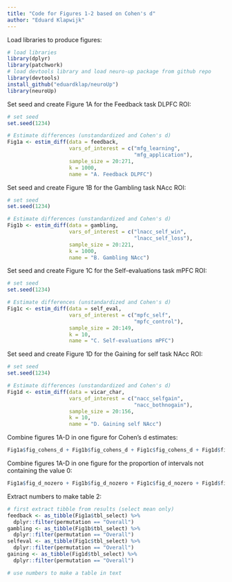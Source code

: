```yaml
---
title: "Code for Figures 1-2 based on Cohen's d"
author: "Eduard Klapwijk"
---
```


Load libraries to produce figures:

```r
# load libraries
library(dplyr)
library(patchwork)
# load devtools library and load neuro-up package from github repo
library(devtools)
install_github("eduardklap/neuroUp")
library(neuroUp)

```

Set seed and create Figure 1A for the Feedback task DLPFC ROI:

```r
# set seed
set.seed(1234)

# Estimate differences (unstandardized and Cohen's d)
Fig1a <- estim_diff(data = feedback,
                    vars_of_interest = c("mfg_learning", 
                                         "mfg_application"),
                    sample_size = 20:271, 
                    k = 1000, 
                    name = "A. Feedback DLPFC")

```

Set seed and create Figure 1B for the Gambling task NAcc ROI:

```r
# set seed
set.seed(1234)

# Estimate differences (unstandardized and Cohen's d)
Fig1b <- estim_diff(data = gambling, 
                    vars_of_interest = c("lnacc_self_win", 
                                         "lnacc_self_loss"), 
                    sample_size = 20:221, 
                    k = 1000, 
                    name = "B. Gambling NAcc")

```

Set seed and create Figure 1C for the Self-evaluations task mPFC ROI:

```r
# set seed
set.seed(1234)

# Estimate differences (unstandardized and Cohen's d)
Fig1c <- estim_diff(data = self_eval, 
                    vars_of_interest = c("mpfc_self", 
                                         "mpfc_control"),
                    sample_size = 20:149, 
                    k = 10, 
                    name = "C. Self-evaluations mPFC")

```

Set seed and create Figure 1D for the Gaining for self task NAcc ROI:

```r
# set seed
set.seed(1234)

# Estimate differences (unstandardized and Cohen's d)
Fig1d <- estim_diff(data = vicar_char, 
                    vars_of_interest = c("nacc_selfgain", 
                                         "nacc_bothnogain"),
                    sample_size = 20:156, 
                    k = 10, 
                    name = "D. Gaining self NAcc")

```

Combine figures 1A-D in one figure for Cohen's d estimates:

```r

Fig1a$fig_cohens_d + Fig1b$fig_cohens_d + Fig1c$fig_cohens_d + Fig1d$fig_cohens_d

```

Combine figures 1A-D in one figure for the proportion of intervals not containing the value 0:

```r

Fig1a$fig_d_nozero + Fig1b$fig_d_nozero + Fig1c$fig_d_nozero + Fig1d$fig_d_nozero

```

Extract numbers to make table 2:

```r

# first extract tibble from results (select mean only)
feedback <- as_tibble(Fig1a$tbl_select) %>%
  dplyr::filter(permutation == "Overall")
gambling <- as_tibble(Fig1b$tbl_select) %>%
  dplyr::filter(permutation == "Overall")
selfeval <- as_tibble(Fig1c$tbl_select) %>%
  dplyr::filter(permutation == "Overall")
gaining <- as_tibble(Fig1d$tbl_select) %>%
  dplyr::filter(permutation == "Overall")

# use numbers to make a table in text

```

